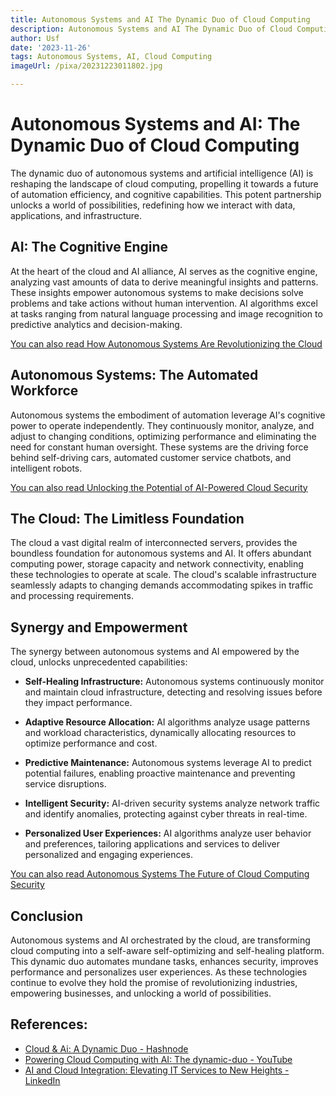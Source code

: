 ```yaml
---
title: Autonomous Systems and AI The Dynamic Duo of Cloud Computing
description: Autonomous Systems and AI The Dynamic Duo of Cloud Computing
author: Usf
date: '2023-11-26'
tags: Autonomous Systems, AI, Cloud Computing
imageUrl: /pixa/20231223011802.jpg

---
```

# **Autonomous Systems  and AI: The Dynamic Duo of Cloud Computing**

The  dynamic duo of autonomous  systems and artificial intelligence (AI) is reshaping the landscape of cloud computing, propelling it towards a  future of automation efficiency, and cognitive capabilities. This potent partnership  unlocks a  world of possibilities, redefining how we interact with data, applications, and infrastructure.

## **AI: The Cognitive Engine**

At the heart of the cloud and AI alliance, AI serves as the cognitive engine, analyzing vast amounts  of data to derive meaningful insights and patterns. These insights empower autonomous systems to make decisions solve problems and take actions without human intervention. AI algorithms excel at tasks ranging from natural language processing  and image recognition to predictive analytics and decision-making.

[You can also read How Autonomous Systems Are Revolutionizing  the Cloud](How%20Autonomous%20Systems%20Are%20Revolutionizing%20the%20Cloud)


## **Autonomous Systems: The Automated Workforce**

Autonomous systems the  embodiment of automation  leverage AI's cognitive power to operate independently. They continuously monitor, analyze, and adjust to changing conditions, optimizing performance and eliminating the need for constant human oversight. These systems are the  driving force behind self-driving cars, automated customer  service chatbots, and intelligent robots.

[You can also read  Unlocking the Potential of AI-Powered Cloud Security](Unlocking%20the%20Potential%20of%20AI-Powered%20Cloud%20Security)


## **The Cloud: The Limitless Foundation**

The cloud a vast digital realm  of interconnected servers, provides the boundless foundation for autonomous systems and AI.  It offers  abundant computing power, storage capacity and network connectivity, enabling  these technologies to  operate at  scale. The cloud's scalable infrastructure seamlessly  adapts to changing demands accommodating spikes  in traffic and processing requirements.

## **Synergy and Empowerment**

The synergy between autonomous  systems and AI empowered by the  cloud, unlocks unprecedented capabilities:

- **Self-Healing Infrastructure:** Autonomous systems continuously monitor and maintain cloud infrastructure,  detecting and resolving issues before they impact performance.

- **Adaptive  Resource Allocation:**  AI algorithms analyze usage patterns and  workload characteristics, dynamically allocating  resources to  optimize performance and cost.

- **Predictive Maintenance:** Autonomous systems leverage AI to predict potential failures, enabling proactive maintenance and preventing service disruptions.

- **Intelligent  Security:** AI-driven security systems analyze network traffic and  identify anomalies, protecting against cyber threats in real-time.

- **Personalized User Experiences:**  AI algorithms analyze user behavior and preferences, tailoring  applications and services to deliver personalized and engaging experiences.

[You can also read  Autonomous Systems  The Future of Cloud Computing  Security](Autonomous%20Systems%20The%20Future%20of%20Cloud%20Computing%20Security)


## **Conclusion**

Autonomous systems  and AI orchestrated by the cloud, are transforming cloud computing into a  self-aware self-optimizing and self-healing platform. This dynamic duo automates mundane tasks, enhances security, improves performance and personalizes user experiences. As these  technologies continue to evolve they hold the promise of revolutionizing industries, empowering businesses, and unlocking a  world of possibilities.

## References:
- [Cloud & Ai: A Dynamic Duo - Hashnode](https://yodaafy.hashnode.dev/cloud-ai-a-dynamic-duo)
- [Powering Cloud Computing with AI: The dynamic-duo - YouTube](https://youtube.com/watch?v=lzaOrWJkHwY)
- [AI and Cloud Integration: Elevating IT Services to New Heights - LinkedIn](https://www.linkedin.com/pulse/ai-cloud-integration-elevating-services-new-heights)
